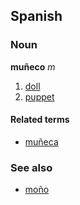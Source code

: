 ==Spanish==
===Noun===
'''muñeco''' ''m''

# [[doll]]
# [[puppet]]

====Related terms====
*[[muñeca]]

===See also===
*[[moño]]<!-- pretty sure they're etymologically related -->